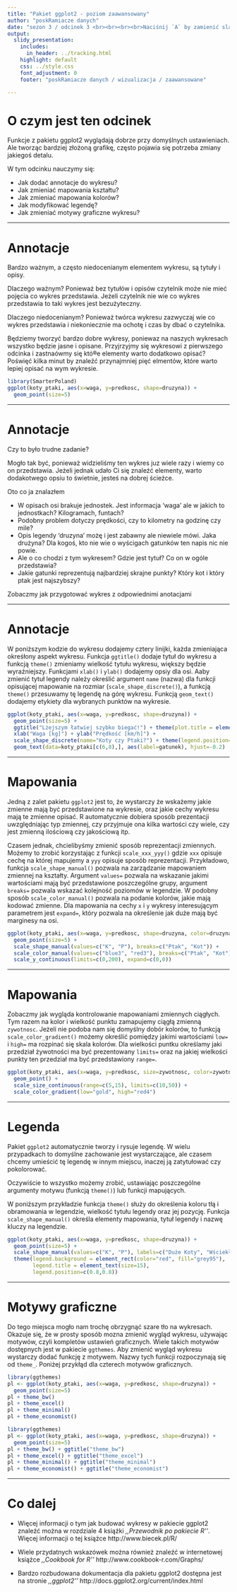 ```yaml
---
title: "Pakiet ggplot2 - poziom zaawansowany"
author: "poskRamiacze danych"
date: "sezon 3 / odcinek 3 <br><br><br><br>Naciśnij `A` by zamienić slajdy na ciągły tekst. <br> Naciśnij `T` by wyświetlić spis treści."
output:
  slidy_presentation:
    includes:
      in_header: ../tracking.html
    highlight: default
    css: ../style.css
    font_adjustment: 0
    footer: "poskRamiacze danych / wizualizacja / zaawansowane"

---
```


# O czym jest ten odcinek

Funkcje z pakietu ggplot2 wyglądają dobrze przy domyślnych ustawieniach.
Ale tworząc bardziej złożoną grafikę, często pojawia się potrzeba zmiany jakiegoś detalu.

W tym odcinku nauczymy się:

- Jak dodać annotacje do wykresu?
- Jak zmieniać mapowania kształtu?
- Jak zmieniać mapowania kolorów?
- Jak modyfikować legendę?
- Jak zmieniać motywy graficzne wykresu?

---

# Annotacje

Bardzo ważnym, a często niedocenianym elementem wykresu, są tytuły i opisy.

Dlaczego ważnym? Ponieważ bez tytułów i opisów czytelnik może nie mieć pojęcia co wykres przedstawia. Jeżeli czytelnik nie wie co wykres przedstawia to taki wykres jest bezużyteczny.

Dlaczego niedocenianym? Ponieważ twórca wykresu zazwyczaj wie co wykres przedstawia i niekoniecznie ma ochotę i czas by dbać o czytelnika.

Będziemy tworzyć bardzo dobre wykresy, poniewaz na naszych wykresach wszystko będzie jasne i opisane.
Przyjrzyjmy się wykresowi z pierwszego odcinka i zastnaówmy się któ®e elementy warto dodatkowo opisać?
Poświęć kilka minut by znaleźć przynajmniej pięć elmentów, które warto lepiej opisać na wym wykresie.

```r
library(SmarterPoland)
ggplot(koty_ptaki, aes(x=waga, y=predkosc, shape=druzyna)) +
  geom_point(size=5) 
```

---

# Annotacje

Czy to było trudne zadanie? 

Mogło tak być, ponieważ widzieliśmy ten wykres juz wiele razy i wiemy co on przedstawia. Jeżeli jednak udało Ci się znaleźć elementy, warto dodakotwego opsiu to świetnie, jesteś na dobrej ścieżce.

Oto co ja znalazłem

- W opisach osi brakuje jednostek. Jest informacja 'waga' ale w jakich to jednostkach? Kilogramach, funtach? 
- Podobny problem dotyczy prędkości, czy to kilometry na godzinę czy mile?
- Opis legendy 'druzyna' możę i jest zabawny ale niewiele mówi. Jaka drużyna? Dla kogoś, kto nie wie o wyścigach gatunków ten napis nic nie powie.
- Ale o co chodzi z tym wykresem? Gdzie jest tytuł? Co on w ogóle przedstawia?
- Jakie gatunki reprezentują najbardziej skrajne punkty? Który kot i który ptak jest najszybszy?

Zobaczmy jak przygotować wykres z odpowiednimi anotacjami

---

# Annotacje

W poniższym kodzie do wykresu dodajemy cztery linijki, każda zmieniająca okreśłony aspekt wykresu. Funkcja `ggtitle()` dodaje tytuł do wykresu a funkcją `theme()` zmieniamy wielkość tytułu wykresu, większy będzie wyraźniejszy. Funkcjami `xlab()` i `ylab()` dodajemy opsiy dla osi. Aaby zmienić tytuł legendy należy określić argument `name` (nazwa) dla funkcji opisującej mapowanie na rozmiar (`scale_shape_discrete()`), a funkcją `theme()` przesuwamy tę legendę na górę wykresu. Funkcją `geom_text()` dodajemy etykiety dla wybranych punktów na wykresie.

```r
ggplot(koty_ptaki, aes(x=waga, y=predkosc, shape=druzyna)) +
  geom_point(size=5) + 
  ggtitle("Lżejszym łatwiej szybko biegać!") + theme(plot.title = element_text(size=20)) + 
  xlab("Waga [kg]") + ylab("Prędkość [km/h]") + 
  scale_shape_discrete(name="Koty czy Ptaki?") + theme(legend.position="top") + 
  geom_text(data=koty_ptaki[c(6,8),], aes(label=gatunek), hjust=-0.2)
```

---

# Mapowania

Jedną z zalet pakietu `ggplot2` jest to, że wystarczy że wskażemy jakie zmienne mają być przedstawione na wykresie, oraz jakie cechy wykresu mają te zmienne opisać. R automatycznie dobiera sposób prezentacji uwzględniając typ zmiennej, czy przyjmuje ona kilka wartości czy wiele, czy jest zmienną ilościową czy jakościową itp. 

Czasem jednak, chcielibyśmy zmienić sposób reprezentacji zmiennych. Możemy to zrobić korzystając z funkcji `scale_xxx_yyy()` gdzie `xxx` opisuje cechę na której mapujemy a `yyy` opisuje sposób reprezentacji. Przykładowo, funkcja `scale_shape_manual()` pozwala na zarządzanie mapowaniem zmiennej na kształty. Argument `values=` pozwala na wskazanie jakimi wartościami mają być przedstawione poszczególne grupy, argument `breaks=` pozwala wskazać kolejność poziomów w legendzie. W podobny sposób `scale_color_manual()` pozwala na podanie kolorów, jakie mają kodować zmienne.
Dla mapowania na cechy `x` i `y` wykresy interesującym parametrem jest `expand=`, który pozwala na określenie jak duże mają być marginesy na osi. 


```r
ggplot(koty_ptaki, aes(x=waga, y=predkosc, shape=druzyna, color=druzyna)) +
  geom_point(size=5) +
  scale_shape_manual(values=c("K", "P"), breaks=c("Ptak", "Kot")) +
  scale_color_manual(values=c("blue3", "red3"), breaks=c("Ptak", "Kot")) +
  scale_y_continuous(limits=c(0,200), expand=c(0,0)) 
```

---

# Mapowania

Zobaczmy jak wygląda kontrolowanie mapowaniami zmiennych ciągłych. Tym razem na kolor i wielkość punktu zamapujemy ciągłą zmienną `zywotnosc`. Jeżeli nie podoba nam się domyślny dobór kolorów, to funkcją `scale_color_gradient()` możemy określić pomiędzy jakimi wartościami `low=` i `high=` ma rozpinać się skala kolorów. Dla wielkości puntku określamy jaki przedział żywotności ma być prezentowany `limits=` oraz na jakiej wielkości punkty ten przedział ma być przedstawiony `range=`.

```r
ggplot(koty_ptaki, aes(x=waga, y=predkosc, size=zywotnosc, color=zywotnosc)) +
  geom_point() +
  scale_size_continuous(range=c(5,15), limits=c(10,50)) +
  scale_color_gradient(low="gold", high="red4")
```


---

# Legenda

Pakiet `ggplot2` automatycznie tworzy i rysuje legendę. W wielu przypadkach to domyślne zachowanie jest wystarczające, ale czasem chcemy umieścić tę legendę w innym miejscu, inaczej ją zatytułować czy pokolorować.

Oczywiście to wszystko możemy zrobić, ustawiając poszczególne argumenty motywu (funkcją `theme()`) lub funkcji mapujących.

W poniższym przykładzie funkcja `theme()` służy do określenia koloru tłą i obramowania w legendzie, wielkość tytułu legendy oraz jej pozycję. Funkcja `scale_shape_manual()` określa elementy mapowania, tytuł legendy i nazwę kluczy na legendzie.

```r
ggplot(koty_ptaki, aes(x=waga, y=predkosc, shape=druzyna)) +
  geom_point(size=5) +
  scale_shape_manual(values=c("K", "P"), labels=c("Duże Koty", "Wściekłe Ptaki"), name="Jakie \n to \n zwierze?") +
  theme(legend.background = element_rect(color="red", fill="grey95"), 
        legend.title = element_text(size=15), 
        legend.position=c(0.8,0.8))

```

---

# Motywy graficzne

Do tego miejsca mogło nam trochę obrzygnąć szare tło na wykresach. Okazuje się, że w prosty sposób mozna zmienić wygląd wykresu, używając motywów, czyli kompletów ustawień graficznych. Wiele takich motywów dostępnych jest w pakiecie `ggthemes`. Aby zmienić wygląd wykresu wystarczy dodać funkcję z motywem. Nazwy tych funkcji rozpoczynają się od `theme_`. Poniżej przykłąd dla czterech motywów graficznych.

```r
library(ggthemes)
pl <- ggplot(koty_ptaki, aes(x=waga, y=predkosc, shape=druzyna)) +
  geom_point(size=5) 
pl + theme_bw()
pl + theme_excel()
pl + theme_minimal()
pl + theme_economist()
```
```r
library(ggthemes)
pl <- ggplot(koty_ptaki, aes(x=waga, y=predkosc, shape=druzyna)) +
  geom_point(size=5) 
pl + theme_bw() + ggtitle("theme_bw")
pl + theme_excel() + ggtitle("theme_excel")
pl + theme_minimal() + ggtitle("theme_minimal")
pl + theme_economist() + ggtitle("theme_economist")
```

---

# Co dalej

- Więcej informacji o tym jak budować wykresy w pakiecie ggplot2 znaleźć można w rozdziale 4 książki *,,Przewodnik po pakiecie R''*. Więcej informacji o tej książce http://www.biecek.pl/R/

- Wiele przydatnych wskazówek można również znaleźć w internetowej książce *,,Cookbook for R''* http://www.cookbook-r.com/Graphs/

- Bardzo rozbudowana dokumentacja dla pakietu ggplot2 dostępna jest na stronie *,,ggplot2''* http://docs.ggplot2.org/current/index.html


